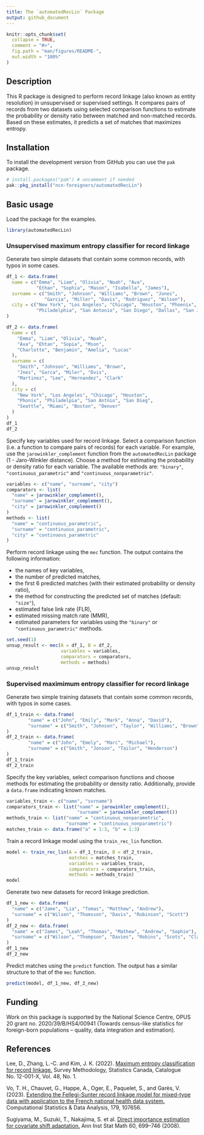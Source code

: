 ```yaml
---
title: The `automatedRecLin` Package
output: github_document
---
```


```r
knitr::opts_chunk$set(
  collapse = TRUE,
  comment = "#>",
  fig.path = "man/figures/README-",
  out.width = "100%"
)
```

## Description

This R package is designed to perform record linkage (also known as entity resolution) in unsupervised or supervised settings. It compares pairs of records from two datasets using selected comparison functions to estimate the probability or density ratio between matched and non-matched records. Based on these estimates, it predicts a set of matches that maximizes entropy.

## Installation

To install the development version from GitHub you can use the `pak` package.

```r
# install.packages("pak") # uncomment if needed
pak::pkg_install("ncn-foreigners/automatedRecLin")
```

## Basic usage

Load the package for the examples.

```r
library(automatedRecLin)
```

### Unsupervised maximum entropy classifier for record linkage

Generate two simple datasets that contain some common records, with typos in some cases.

```r
df_1 <- data.frame(
  name = c("Emma", "Liam", "Olivia", "Noah", "Ava",
           "Ethan", "Sophia", "Mason", "Isabella", "James"),
  surname = c("Smith", "Johnson", "Williams", "Brown", "Jones",
              "Garcia", "Miller", "Davis", "Rodriguez", "Wilson"),
  city = c("New York", "Los Angeles", "Chicago", "Houston", "Phoenix",
           "Philadelphia", "San Antonio", "San Diego", "Dallas", "San Jose")
)

df_2 <- data.frame(
  name = c(
    "Emma", "Liam", "Olivia", "Noah",
    "Ava", "Ehtan", "Sopia", "Mson",
    "Charlotte", "Benjamin", "Amelia", "Lucas"
  ),
  surname = c(
    "Smith", "Johnson", "Williams", "Brown",
    "Jnes", "Garca", "Miler", "Dvis",
    "Martinez", "Lee", "Hernandez", "Clark"
  ),
  city = c(
    "New York", "Los Angeles", "Chicago", "Houston",
    "Phonix", "Philadelpia", "San Antnio", "San Dieg",
    "Seattle", "Miami", "Boston", "Denver"
  )
)
df_1
df_2
```

Specify key variables used for record linkage. Select a comparison function (i.e. a function to compare pairs of records) for each variable. For example, use the `jarowinkler_complement` function from the `automatedRecLin` package (1 - Jaro-Winkler distance). Choose a method for estimating the probability or density ratio for each variable. The available methods are: `"binary"`, `"continuous_parametric"` and `"continuous_nonparametric"`.

```r
variables <- c("name", "surname", "city")
comparators <- list(
  "name" = jarowinkler_complement(),
  "surname" = jarowinkler_complement(),
  "city" = jarowinkler_complement()
)
methods <- list(
  "name" = "continuous_parametric",
  "surname" = "continuous_parametric",
  "city" = "continuous_parametric"
)
```

Perform record linkage using the `mec` function. The output contains the following information:

+ the names of key variables,
+ the number of predicted matches,
+ the first 6 predicted matches (with their estimated probability or density ratio),
+ the method for constructing the predicted set of matches (default: `"size"`),
+ estimated false link rate (FLR),
+ estimated missing match rate (MMR),
+ estimated parameters for variables using the `"binary"` or `"continuous_parametric"` methods.

```r
set.seed(1)
unsup_result <- mec(A = df_1, B = df_2,
                    variables = variables,
                    comparators = comparators,
                    methods = methods)
unsup_result
```

### Supervised maximimum entropy classifier for record linkage

Generate two simple training datasets that contain some common records, with typos in some cases.

```r
df_1_train <- data.frame(
        "name" = c("John", "Emily", "Mark", "Anna", "David"),
        "surname" = c("Smith", "Johnson", "Taylor", "Williams", "Brown")
)
df_2_train <- data.frame(
        "name" = c("John", "Emely", "Marc", "Michael"),
        "surname" = c("Smith", "Jonson", "Tailor", "Henderson")
)
df_1_train
df_2_train
```

Specify the key variables, select comparison functions and choose methods for estimating the probability or density ratio. Additionally, provide a `data.frame` indicating known matches.

```r
variables_train <- c("name", "surname")
comparators_train <- list("name" = jarowinkler_complement(),
                          "surname" = jarowinkler_complement())
methods_train <- list("name" = "continuous_nonparametric",
                      "surname" = "continuous_nonparametric")
matches_train <- data.frame("a" = 1:3, "b" = 1:3)
```

Train a record linkage model using the `train_rec_lin` function. 

```r
model <- train_rec_lin(A = df_1_train, B = df_2_train,
                       matches = matches_train,
                       variables = variables_train,
                       comparators = comparators_train,
                       methods = methods_train)
model
```

Generate two new datasets for record linkage prediction.

```r
df_1_new <- data.frame(
  "name" = c("Jame", "Lia", "Tomas", "Matthew", "Andrew"),
  "surname" = c("Wilsen", "Thomsson", "Davis", "Robinson", "Scott")
)
df_2_new <- data.frame(
  "name" = c("James", "Leah", "Thomas", "Mathew", "Andrew", "Sophie"),
  "surname" = c("Wilson", "Thompson", "Davies", "Robins", "Scots", "Clarks")
)
df_1_new
df_2_new
```

Predict matches using the `predict` function. The output has a similar structure to that of the `mec` function.

```r
predict(model, df_1_new, df_2_new)
```

## Funding

Work on this package is supported by the National Science Centre, OPUS 20 grant no. 2020/39/B/HS4/00941 (Towards census-like statistics for foreign-born populations -- quality, data integration and estimation).

## References

Lee, D., Zhang, L.-C. and Kim, J. K. (2022). [Maximum entropy classification for record linkage.](https://www150.statcan.gc.ca/n1/pub/12-001-x/2022001/article/00007-eng.htm) Survey Methodology, Statistics Canada, Catalogue No. 12-001-X, Vol. 48, No. 1. 

Vo, T. H., Chauvet, G., Happe, A., Oger, E., Paquelet, S., and Garès, V. (2023). [Extending the Fellegi-Sunter record linkage model for mixed-type data with application to the French national health data system.](https://ideas.repec.org/a/eee/csdana/v179y2023ics0167947322002365.html) Computational Statistics & Data Analysis, 179, 107656.

Sugiyama, M., Suzuki, T., Nakajima, S. et al. [Direct importance estimation for covariate shift adaptation.](https://doi.org/10.1007/s10463-008-0197-x) Ann Inst Stat Math 60, 699–746 (2008).
